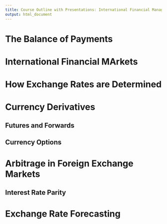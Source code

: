 ```yaml
---
title: Course Outline with Presentations: International Financial Management
output: html_document
---
```



# The Balance of Payments

# International Financial MArkets

# How Exchange Rates are Determined

# Currency Derivatives

## Futures and Forwards

## Currency Options

# Arbitrage in Foreign Exchange Markets

## Interest Rate Parity


# Exchange Rate Forecasting
